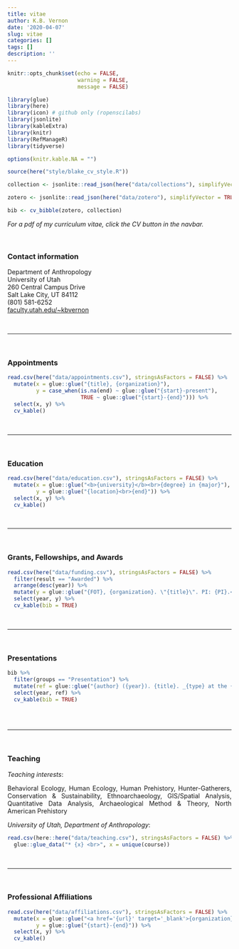 ```yaml
---
title: vitae
author: K.B. Vernon
date: '2020-04-07'
slug: vitae
categories: []
tags: []
description: ''
---
```


```r

knitr::opts_chunk$set(echo = FALSE, 
                      warning = FALSE, 
                      message = FALSE)

library(glue)
library(here)
library(icon) # github only (ropenscilabs)
library(jsonlite)
library(kableExtra)
library(knitr)
library(RefManageR)
library(tidyverse)

options(knitr.kable.NA = "")

```

```r

source(here("style/blake_cv_style.R"))

```

```r

collection <- jsonlite::read_json(here("data/collections"), simplifyVector = TRUE)

zotero <- jsonlite::read_json(here("data/zotero"), simplifyVector = TRUE)

bib <- cv_bibble(zotero, collection)

```


<div style = "font-size: 14px;"> 
_For a pdf of my curriculum vitae, click the CV button in the navbar._  
</div>


<br>

### Contact information  

Department of Anthropology  
University of Utah  
260 Central Campus Drive  
Salt Lake City, UT 84112  
(801) 581-6252  
<a href="https://faculty.utah.edu/~kbvernon" target="_blank">faculty.utah.edu/~kbvernon</a>  

<br>

***

<br>

### Appointments

```r

read.csv(here("data/appointments.csv"), stringsAsFactors = FALSE) %>% 
  mutate(x = glue::glue("{title}, {organization}"), 
         y = case_when(is.na(end) ~ glue::glue("{start}-present"),
                       TRUE ~ glue::glue("{start}-{end}"))) %>% 
  select(x, y) %>% 
  cv_kable()

```

<br>

***

<br>

### Education 

```r

read.csv(here("data/education.csv"), stringsAsFactors = FALSE) %>% 
  mutate(x = glue::glue("<b>{university}</b><br>{degree} in {major}"), 
         y = glue::glue("{location}<br>{end}")) %>% 
  select(x, y) %>% 
  cv_kable()

```

<br>

***

<br>

### Grants, Fellowships, and Awards

```r

read.csv(here("data/funding.csv"), stringsAsFactors = FALSE) %>% 
  filter(result == "Awarded") %>% 
  arrange(desc(year)) %>% 
  mutate(y = glue::glue("{FOT}, {organization}. \"{title}\". PI: {PI}.<br><br>")) %>% 
  select(year, y) %>% 
  cv_kable(bib = TRUE)

```

<br>

***

<br>

### Presentations

```r

bib %>% 
  filter(groups == "Presentation") %>% 
  mutate(ref = glue::glue("{author} ({year}). {title}. _{type} at the {shorttitle}, {address}_.<br><br>")) %>% 
  select(year, ref) %>% 
  cv_kable(bib = TRUE)
  
```

<br>

***

<br>

### Teaching

_Teaching interests_:  

<div style = "text-align: justify; text-justify: inter-word;">
Behavioral Ecology, Human Ecology, Human Prehistory, Hunter-Gatherers, Conservation \& Sustainability, Ethnoarchaeology, GIS/Spatial Analysis, Quantitative Data Analysis, Archaeological Method \& Theory, North American Prehistory  
</div>

_University of Utah, Department of Anthropology_:  

```r

read.csv(here::here("data/teaching.csv"), stringsAsFactors = FALSE) %>% 
  glue::glue_data("* {x} <br>", x = unique(course))

```

<br>

***

<br>

### Professional Affiliations

```r

read.csv(here("data/affiliations.csv"), stringsAsFactors = FALSE) %>% 
  mutate(x = glue::glue("<a href='{url}' target='_blank'>{organization}</a>"), 
         y = glue::glue("{start}-{end}")) %>% 
  select(x, y) %>% 
  cv_kable()

```
